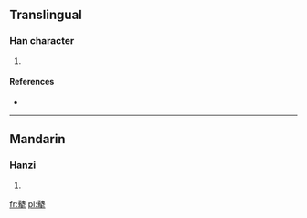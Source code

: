 ==Translingual==

===Han character===
{{Han char|rn=93|rad=牛|as=18|sn=22|four=2650<sub>1</sub>|canj=竹戈竹手 (HIHQ)}}

# {{defn|Han|sort=牛18}}

====References====
* {{Han ref|kx=0705.160|dkj=20218|dj=1118.060|hdz=31822.080|uh=72A9|ud=29353|bh=F6EE|bd=63214}}

----

==Mandarin==

===Hanzi===
{{cmn-hanzi|pin=[[wèi]] ([[wei4]])|wg=wei<sup>4</sup>}}

# {{defn|lang=cmn|sort=牛18}}

[[fr:犩]]
[[pl:犩]]